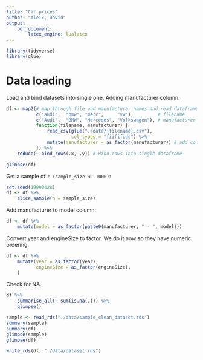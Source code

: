 ```yaml
---
title: "Car prices"
author: "Aleix, David"
output:
    pdf_document:
        latex_engine: lualatex
---
```


```r
library(tidyverse)
library(glue)
```

# Data loading

Load and bind datasets into single one. Adding manufacturer column.

```r
df <- map2(# map through file and manufacturer names and read dataframes
           c("audi",  "bmw", "merc",     "vw"),         # filename
           c("Audi",  "BMW", "Mercedes", "Volkswagen"), # manufacturer
           function(filename, manufacturer) {
               read_csv(glue("./data/{filename}.csv"),
                        col_types = "fiififidd") %>%
               mutate(manufacturer = as_factor(manufacturer)) # add column
           }) %>%
    reduce(~ bind_rows(.x, .y)) # Bind rows into single dataframe
```

```r
glimpse(df)
```

Get a sample of `r (sample_size <- 1000)`:

```r
set.seed(19990428)
df <- df %>%
    slice_sample(n = sample_size)
```

Add manufacturer to model column:

```r
df <- df %>%
    mutate(model = as_factor(paste0(manufacturer, " - ", model)))
```

Convert year and engineSize to factor. We do it now so they have numeric
ordering.

```r
df <- df %>%
    mutate(year = as_factor(year),
           engineSize = as_factor(engineSize),
    )
```

Check for NA.

```r
df %>%
    summarise_all(~ sum(is.na(.))) %>%
    glimpse()
```

```r
sample <- read_rds("./data/sample_clean_dataset.rds")
summary(sample)
summary(df)
glimpse(sample)
glimpse(df)
```

```r
write_rds(df, "./data/dataset.rds")
```
